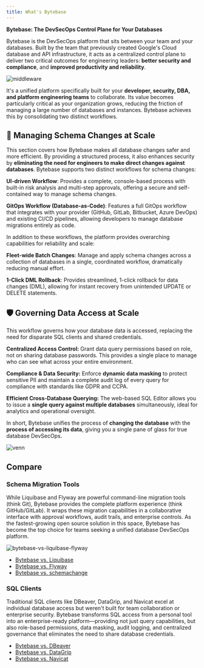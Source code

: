```yaml
---
title: What's Bytebase
---
```


**Bytebase: The DevSecOps Control Plane for Your Databases**

Bytebase is the DevSecOps platform that sits between your team and your databases. Built by the team that previously created Google's Cloud database and API infrastructure, it acts as a centralized control plane to deliver two critical outcomes for engineering leaders: **better security and compliance**, and **improved productivity and reliability**.

![middleware](/content/docs/what-is-bytebase/middleware.webp)

It's a unified platform specifically built for your **developer, security, DBA, and platform engineering teams** to collaborate. Its value becomes particularly critical as your organization grows, reducing the friction of managing a large number of databases and instances. Bytebase achieves this by consolidating two distinct workflows.

## 🚀 Managing Schema Changes at Scale

This section covers how Bytebase makes all database changes safer and more efficient. By providing a structured process, it also enhances security by **eliminating the need for engineers to make direct changes against databases**. Bytebase supports two distinct workflows for schema changes:

**UI-driven Workflow**: Provides a complete, console-based process with built-in risk analysis and multi-step approvals, offering a secure and self-contained way to manage schema changes.

**GitOps Workflow (Database-as-Code)**: Features a full GitOps workflow that integrates with your provider (GitHub, GitLab, Bitbucket, Azure DevOps) and existing CI/CD pipelines, allowing developers to manage database migrations entirely as code.

In addition to these workflows, the platform provides overarching capabilities for reliability and scale:

**Fleet-wide Batch Changes**: Manage and apply schema changes across a collection of databases in a single, coordinated workflow, dramatically reducing manual effort.

**1-Click DML Rollback**: Provides streamlined, 1-click rollback for data changes (DML), allowing for instant recovery from unintended UPDATE or DELETE statements.

## 🛡️ Governing Data Access at Scale

This workflow governs how your database data is accessed, replacing the need for disparate SQL clients and shared credentials.

**Centralized Access Control:** Grant data query permissions based on role, not on sharing database passwords. This provides a single place to manage who can see what across your entire environment.

**Compliance & Data Security:** Enforce **dynamic data masking** to protect sensitive PII and maintain a complete audit log of every query for compliance with standards like GDPR and CCPA.

**Efficient Cross-Database Querying:** The web-based SQL Editor allows you to issue a **single query against multiple databases** simultaneously, ideal for analytics and operational oversight.

In short, Bytebase unifies the process of **changing the database** with the **process of accessing its data**, giving you a single pane of glass for true database DevSecOps.

![venn](/content/docs/what-is-bytebase/venn.webp)

## Compare

### Schema Migration Tools

While Liquibase and Flyway are powerful command-line migration tools (think Git), Bytebase provides the complete platform experience (think GitHub/GitLab). It wraps these migration capabilities in a collaborative interface with approval workflows, audit trails, and enterprise controls. As the fastest-growing open source solution in this space, Bytebase has become the top choice for teams seeking a unified database DevSecOps platform.

![bytebase-vs-liquibase-flyway](/content/docs/what-is-bytebase/bytebase-vs-liquibase-flyway-schemachange.webp)

- [Bytebase vs. Liquibase](https://www.bytebase.com/blog/bytebase-vs-liquibase/)
- [Bytebase vs. Flyway](https://www.bytebase.com/blog/bytebase-vs-flyway/)
- [Bytebase vs. schemachange](https://www.bytebase.com/blog/snowflake-schema-change/)

### SQL Clients

Traditional SQL clients like DBeaver, DataGrip, and Navicat excel at individual database access but weren't built for team collaboration or enterprise security. Bytebase transforms SQL access from a personal tool into an enterprise-ready platform—providing not just query capabilities, but also role-based permissions, data masking, audit logging, and centralized governance that eliminates the need to share database credentials.

- [Bytebase vs. DBeaver](https://www.bytebase.com/blog/bytebase-vs-dbeaver/)
- [Bytebase vs. DataGrip](https://www.bytebase.com/blog/bytebase-vs-datagrip/)
- [Bytebase vs. Navicat](https://www.bytebase.com/blog/stop-using-navicat/)
